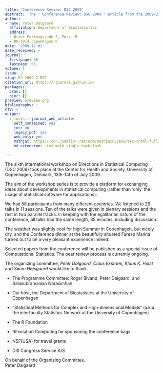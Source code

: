 ```yaml
---
title: 'Conference Review: DSC 2009'
abstract: 'The ''Conference Review: DSC 2009'' article from the 2009-2 issue.'
author:
- name: Peter Dalgaard
  affiliation: Department of Biostatistics
  address:
  - Øster Farimagsgade 5, Entr. B
  - DK-1014 Copenhagen K
date: '2009-12-01'
date_received: ~
journal:
  firstpage: 66
  lastpage: 66
volume: 1
issue: 2
slug: RJ-2009-2-DSC
citation_url: https://rjournal.github.io/
packages:
  cran: []
  bioc: []
preview: preview.png
bibliography: ~
CTV: ~
output:
  rjtools::rjournal_web_article:
    self_contained: yes
    toc: no
    legacy_pdf: yes
    web_only: yes
    mathjax: https://cdn.jsdelivr.net/npm/mathjax@3/es5/tex-chtml-full.js
    md_extension: -tex_math_single_backslash

---
```


::: article
The sixth international workshop on Directions in Statistical Computing
(DSC 2009) took place at the Center for Health and Society, University
of Copenhagen, Denmark, 13th--14th of July 2009.

The aim of the workshop series is to provide a platform for exchanging
ideas about developments in statistical computing (rather than 'only'
the usage of statistical software for applications).

We had 58 participants from many different countries. We listened to 26
talks in 11 sessions. Ten of the talks were given in plenary sessions
and the rest in two parallel tracks. In keeping with the egalitarian
nature of the conference, all talks had the same length, 35 minutes,
including discussion.

The weather was slightly cool for high Summer in Copenhagen, but nicely
dry, and the Conference dinner at the beautifully situated Furesø Marina
turned out to be a very pleasant experience indeed.

Selected papers from the conference will be published as a special issue
of Computational Statistics. The peer review process is currently
ongoing.

The organizing committee, *Peter Dalgaard, Claus Ekstrøm, Klaus K.
Holst* and *Søren Højsgaard* would like to thank

-   The Programme Committee: Roger Bivand, Peter Dalgaard, and
    Balasubramanian Narasimhan

-   Our host, the Department of Biostatistics at the University of
    Copenhagen

-   "Statistical Methods for Complex and High-dimensional Models"
    (a.k.a. the interfaculty Statistics Network at the University of
    Copenhagen)

-   The R Foundation

-   REvolution Computing for sponsoring the conference bags

-   NSF(USA) for travel grants

-   DIS Congress Service A/S

On behalf of the Organizing Committee.  
Peter Dalgaard
:::
